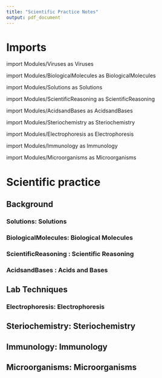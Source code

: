 ```yaml
---
title: "Scientific Practice Notes"
output: pdf_document
---
```


# Imports 

import Modules/Viruses as Viruses

import Modules/BiologicalMolecules as BiologicalMolecules

import Modules/Solutions as Solutions

import Modules/ScientificReasoning as ScientificReasoning

import Modules/AcidsandBases as AcidsandBases

import Modules/Steriochemistry as Steriochemistry

import Modules/Electrophoresis as Electrophoresis

import Modules/Immunology as Immunology

import Modules/Microorganisms as Microorganisms

# Scientific practice

## Background

### __Solutions: Solutions__

### __BiologicalMolecules: Biological Molecules__

### __ScientificReasoning : Scientific Reasoning__

### __AcidsandBases : Acids and Bases__


## Lab Techniques

### __Electrophoresis: Electrophoresis__

## __Steriochemistry: Steriochemistry__

## __Immunology: Immunology__

## __Microorganisms: Microorganisms__


